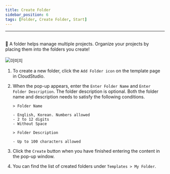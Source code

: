 ```yaml
---
title: Create Folder
sidebar_position: 6
tags: [Folder, Create Folder, Start]
---
```



<hr />
<br />
📁 A folder helps manage multiple projects. Organize your projects by placing
them into the folders you create!

<br />
<br />

<div className={styles.imgWrap}>
    <img src={createFolder} alt="이미지" />
</div>

1.  To create a new folder, click the `Add Folder icon` on the template page in CloudStudio.
2.  When the pop-up appears, enter the `Enter Folder Name` and `Enter Folder Description`.
    The folder description is optional. Both the folder name and description needs to satisfy the following conditions.

        > Folder Name

        - English, Korean. Numbers allowed
        - 2 to 12 digits
        - Without Space

        > Folder Description

        - Up to 100 characters allowed

3.  Click the `Create` button when you have finished entering the content in the pop-up window.
4.  You can find the list of created folders under `Templates > My Folder`.
